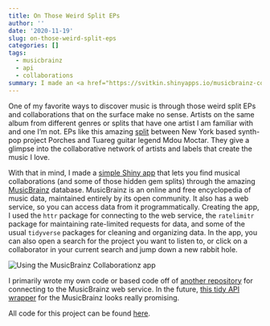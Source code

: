 ```yaml
---
title: On Those Weird Split EPs
author: ''
date: '2020-11-19'
slug: on-those-weird-split-eps
categories: []
tags:
  - musicbrainz
  - api
  - collaborations
summary: I made an <a href="https://svitkin.shinyapps.io/musicbrainz-collaborationz/" target="_blank">application</a> that lets you discover music collaborations through the MusicBrainz database.
---
```


One of my favorite ways to discover music is through those weird split EPs and collaborations that on the surface make no sense. Artists on the same album from different genres or splits that have one artist I am familiar with and one I'm not. EPs like this amazing <a href="https://seagreenrecords.bandcamp.com/album/porches-mdou-moctar-split" target="_blank">split</a> between New York based synth-pop project Porches and Tuareg guitar legend Mdou Moctar. They give a glimpse into the collaborative network of artists and labels that create the music I love. 

With that in mind, I made a <a href="https://svitkin.shinyapps.io/musicbrainz-collaborationz/" target="_blank">simple Shiny app</a> that lets you find musical collaborations (and some of those hidden gem splits) through the amazing <a href="https://musicbrainz.org/" target="_blank">MusicBrainz</a> database. MusicBrainz is an online and free encyclopedia of music data, maintained entirely by its open community. It also has a web service, so you can access data from it programmatically. Creating the app, I used the <code>httr</code> package for connecting to the web service, the <code>ratelimitr</code> package for maintaining rate-limited requests for data, and some of the usual <code>tidyverse</code> packages for cleaning and organizing data. In the app, you can also open a search for the project you want to listen to, or click on a collaborator in your current search and jump down a new rabbit hole. 

<img src="/post/musicbrainz-post/musicbrainz.gif" alt="Using the MusicBrainz Collaborationz app" style="display:block; margin-left:auto; margin-right: auto;">

I primarily wrote my own code or based code off of <a href="https://github.com/mikkelkrogsholm/musicbrainz" target="_blank">another repository</a> for connecting to the MusicBrainz web service. In the future, <a href="https://github.com/dmi3kno/musicbrainz" target="_blank">this tidy API wrapper</a> for the MusicBrainz looks really promising.

All code for this project can be found <a href="https://github.com/svitkin/musicbrainz-collaborationz" target="_blank">here</a>.